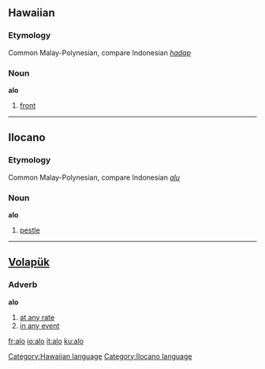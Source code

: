==Hawaiian==
===Etymology===
Common Malay-Polynesian, compare Indonesian ''[[hadap]]''
===Noun===
'''alo'''

# [[front]]

[[Category:Hawaiian language]]

----

==Ilocano==
===Etymology===
Common Malay-Polynesian, compare Indonesian ''[[alu]]''
===Noun===
'''alo'''

# [[pestle]]

[[Category:Ilocano language]]

----

==[[Volapük]]==
===Adverb===
'''alo'''
# [[at any rate]] 
# [[in any event]]

[[fr:alo]]
[[io:alo]]
[[it:alo]]
[[ku:alo]]